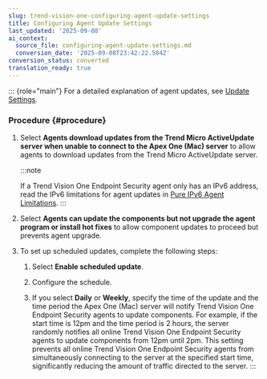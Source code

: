 ```yaml
---
slug: trend-vision-one-configuring-agent-update-settings
title: Configuring Agent Update Settings
last_updated: '2025-09-08'
ai_context:
  source_file: configuring-agent-update-settings.md
  conversion_date: '2025-09-08T23:42:22.584Z'
conversion_status: converted
translation_ready: true
---
```


::: {role="main"}
For a detailed explanation of agent updates, see [Update Settings](update-settings.mdx).

### Procedure {#procedure}

1.  Select **Agents download updates from the Trend Micro ActiveUpdate server when unable to connect to the Apex One (Mac) server** to allow agents to download updates from the Trend Micro ActiveUpdate server.

    :::note

    If a Trend Vision One Endpoint Security agent only has an IPv6 address, read the IPv6 limitations for agent updates in [Pure IPv6 Agent Limitations](pure-ipv6-agent-limitations.mdx).
    :::

2.  Select **Agents can update the components but not upgrade the agent program or install hot fixes** to allow component updates to proceed but prevents agent upgrade.

3.  To set up scheduled updates, complete the following steps:

    1.  Select **Enable scheduled update**.

    2.  Configure the schedule.

    3.  If you select **Daily** or **Weekly**, specify the time of the update and the time period the Apex One (Mac) server will notify Trend Vision One Endpoint Security agents to update components. For example, if the start time is 12pm and the time period is 2 hours, the server randomly notifies all online Trend Vision One Endpoint Security agents to update components from 12pm until 2pm. This setting prevents all online Trend Vision One Endpoint Security agents from simultaneously connecting to the server at the specified start time, significantly reducing the amount of traffic directed to the server.
:::

